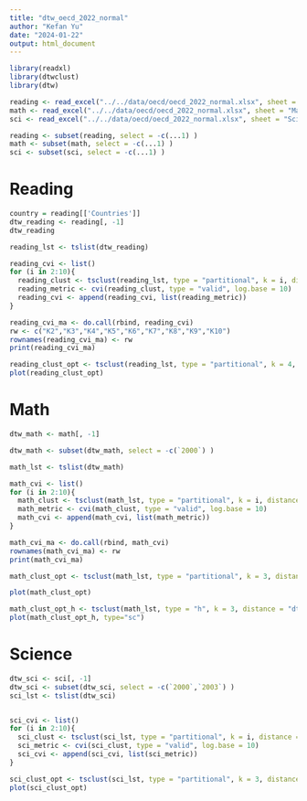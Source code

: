 ```yaml
---
title: "dtw_oecd_2022_normal"
author: "Kefan Yu"
date: "2024-01-22"
output: html_document
---
```



```r
library(readxl)
library(dtwclust)
library(dtw)
```

```r
reading <- read_excel("../../data/oecd/oecd_2022_normal.xlsx", sheet = "Reading")
math <- read_excel("../../data/oecd/oecd_2022_normal.xlsx", sheet = "Math")
sci <- read_excel("../../data/oecd/oecd_2022_normal.xlsx", sheet = "Science")
```

```r
reading <- subset(reading, select = -c(...1) )
math <- subset(math, select = -c(...1) )
sci <- subset(sci, select = -c(...1) )
```

# Reading

```r
country = reading[['Countries']]
dtw_reading <- reading[, -1]
dtw_reading
```

```r
reading_lst <- tslist(dtw_reading)

reading_cvi <- list()
for (i in 2:10){
  reading_clust <- tsclust(reading_lst, type = "partitional", k = i, distance = "dtw", centroid = "pam",set.seed(5))
  reading_metric <- cvi(reading_clust, type = "valid", log.base = 10)
  reading_cvi <- append(reading_cvi, list(reading_metric))
}

reading_cvi_ma <- do.call(rbind, reading_cvi)
rw <- c("K2","K3","K4","K5","K6","K7","K8","K9","K10")
rownames(reading_cvi_ma) <- rw
print(reading_cvi_ma)
```

```r
reading_clust_opt <- tsclust(reading_lst, type = "partitional", k = 4, distance = "dtw", centroid = "pam",seed = 725)
plot(reading_clust_opt)
```

# Math

```r
dtw_math <- math[, -1]

dtw_math <- subset(dtw_math, select = -c(`2000`) )
```

```r
math_lst <- tslist(dtw_math)
```

```r
math_cvi <- list()
for (i in 2:10){
  math_clust <- tsclust(math_lst, type = "partitional", k = i, distance = "dtw", centroid = "pam",set.seed(4))
  math_metric <- cvi(math_clust, type = "valid", log.base = 10)
  math_cvi <- append(math_cvi, list(math_metric))
}

math_cvi_ma <- do.call(rbind, math_cvi)
rownames(math_cvi_ma) <- rw
print(math_cvi_ma)
```

```r
math_clust_opt <- tsclust(math_lst, type = "partitional", k = 3, distance = "dtw", centroid = "pam",seed = 725)

plot(math_clust_opt)
```

```r
math_clust_opt_h <- tsclust(math_lst, type = "h", k = 3, distance = "dtw", seed = 725)
plot(math_clust_opt_h, type="sc")
```

# Science

```r
dtw_sci <- sci[, -1]
dtw_sci <- subset(dtw_sci, select = -c(`2000`,`2003`) )
sci_lst <- tslist(dtw_sci)


sci_cvi <- list()
for (i in 2:10){
  sci_clust <- tsclust(sci_lst, type = "partitional", k = i, distance = "dtw", centroid = "pam",set.seed(4))
  sci_metric <- cvi(sci_clust, type = "valid", log.base = 10)
  sci_cvi <- append(sci_cvi, list(sci_metric))
}


```

```r
sci_clust_opt <- tsclust(sci_lst, type = "partitional", k = 3, distance = "dtw", centroid = "pam",seed = 725)
plot(sci_clust_opt)
```